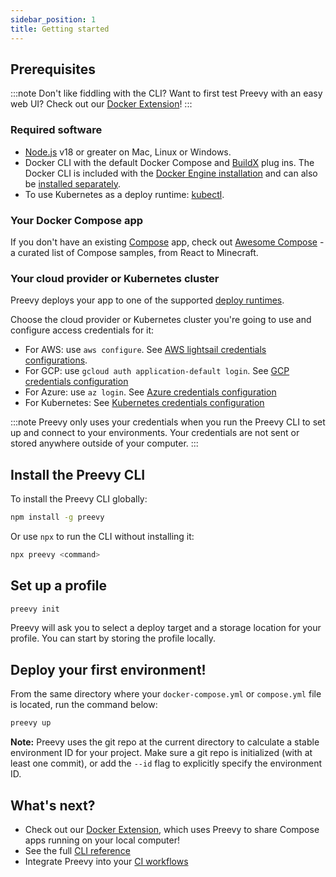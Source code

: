 ```yaml
---
sidebar_position: 1
title: Getting started
---
```


## Prerequisites

:::note Don't like fiddling with the CLI? Want to first test Preevy with an easy web UI? Check out our [Docker Extension](/docker-extension)!
:::

### Required software

- [Node.js](https://nodejs.org/en/download) v18 or greater on Mac, Linux or Windows.
- Docker CLI with the default Docker Compose and [BuildX](https://github.com/docker/buildx#installing) plug ins. The Docker CLI is included with the [Docker Engine installation](https://docs.docker.com/engine/install/) and can also be [installed separately](https://docs.docker.com/compose/install/).
- To use Kubernetes as a deploy runtime: [kubectl](https://kubernetes.io/docs/tasks/tools/#kubectl).

### Your Docker Compose app

If you don't have an existing [Compose](https://docs.docker.com/compose/) app, check out [Awesome Compose](https://github.com/docker/awesome-compose) - a curated list of Compose samples, from React to Minecraft.

### Your cloud provider or Kubernetes cluster

Preevy deploys your app to one of the supported [deploy runtimes](/deploy-runtimes/).

Choose the cloud provider or Kubernetes cluster you're going to use and configure access credentials for it:

- For AWS: use `aws configure`. See [AWS lightsail credentials configurations](/deploy-runtimes/aws-lightsail#credentials-configuration).
- For GCP: use `gcloud auth application-default login`. See [GCP credentials configuration](/deploy-runtimes/gcp-gce#credentials-configuration)
- For Azure: use `az login`. See [Azure credentials configuration](/deploy-runtimes/azure#credentials-configuration)
- For Kubernetes: See [Kubernetes credentials configuration](/deploy-runtimes/kube-pod#requirements)

:::note Preevy only uses your credentials when you run the Preevy CLI to set up and connect to your environments. Your credentials are not sent or stored anywhere outside of your computer.
:::

## Install the Preevy CLI

To install the Preevy CLI globally:

```bash
npm install -g preevy
```

Or use `npx` to run the CLI without installing it:

```bash
npx preevy <command>
```

## Set up a profile

```bash
preevy init
```

Preevy will ask you to select a deploy target and a storage location for your profile. You can start by storing the profile locally.

## Deploy your first environment!

From the same directory where your `docker-compose.yml` or `compose.yml` file is located, run the command below:

```bash
preevy up
```

**Note:** Preevy uses the git repo at the current directory to calculate a stable environment ID for your project. Make sure a git repo is initialized (with at least one commit), or add the `--id` flag to explicitly specify the environment ID.

## What's next?

- Check out our [Docker Extension](/docker-extension), which uses Preevy to share Compose apps running on your local computer!
- See the full [CLI reference](/cli-reference)
- Integrate Preevy into your [CI workflows](/ci)
